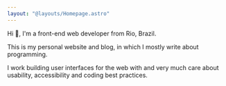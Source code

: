 ```yaml
---
layout: "@layouts/Homepage.astro"
---
```



Hi 👋, I'm a front-end web developer from Rio, Brazil.

This is my personal website and blog, in which I mostly write about
programming.

I work building user interfaces for the web with <ReactLink /> and very much
care about usability, accessibility and coding best practices.
